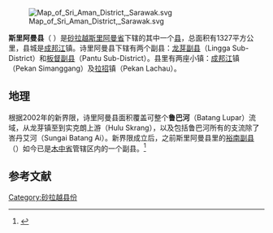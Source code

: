 {{noteTA|G1=melayu}}
{{Infobox Settlement
|name=斯里阿曼县
|official_name=Daerah Sri Aman
|image_blank_emblem = Flag of Sarawak.svg
|blank_emblem_type = 砂拉越县
|image_map = 
|mapsize=225px
|subdivision_type1=州属
|subdivision_name1=[[砂拉越|砂拉越]]
|subdivision_type2=省
|subdivision_name2=[[斯里阿曼省|斯里阿曼省]]
|area_total_km2 = 1327
|population_total = 
|population_density_km2 = auto
|population_as_of = 
|blank2_name = 
|blank2_info = 
|seat_type =县城
|seat = [[成邦江|成邦江]]镇
|parts_type = 地方政府
|parts = [[斯里阿曼县议会|斯里阿曼县议会]] ''Sri Aman District Council (MDSA)''
|website=[http://www.sriamando.sarawak.gov.my/page.php?id=49&menu_id=7&sub_id=83 斯里阿曼县公署]{{ms}}
}}
[[File:Map_of_Sri_Aman_District,_Sarawak.svg|thumb]]

'''斯里阿曼县'''（''{{lang-en|Sri Aman District}} {{lang-ms|Daerah Sri Aman}}''）是[[砂拉越|砂拉越]][[斯里阿曼省|斯里阿曼省]]下辖的其中一个[[县|县]]，总面积有1327平方公里，县城是[[成邦江|成邦江]]镇。诗里阿曼县下辖有两个副县：[[龙芽副县|龙芽副县]]（Lingga Sub-District）和[[板督副县|板督副县]]（Pantu Sub-District）。县里有两座小镇：[[成邦江|成邦江]]镇（Pekan Simanggang）及[[拉招|拉招]]镇（Pekan Lachau）。

== 地理 ==
根据2002年的新界限，诗里阿曼县面积覆盖可整个'''鲁巴河'''（Batang Lupar）流域，从龙芽镇至到实克朗上游（Hulu Skrang），以及包括鲁巴河所有的支流除了峇丹艾河（Sungai Batang Ai）。新界限成立后，之前斯里阿曼县里的[[裕南副县|裕南副县]]（''{{lang-ms|Daerah Kecil Maludam}}''）如今已是[[木中省|木中省]]管辖区内的一个副县。<ref>{{cite web| title =斯里阿曼县公署官方网站| date =2011-11-30| url =http://www.sriamando.sarawak.gov.my/page.php?id=49&menu_id=7&sub_id=83| accessdate =2011年12月17日}}{{dead link|date=2018年4月 |bot=InternetArchiveBot |fix-attempted=yes }}{{ms}}</ref>

== 参考文献 ==
{{Portal box|马来西亚}}
{{reflist}}

{{砂拉越}}
{{马来西亚县份}}

[[Category:砂拉越县份|Category:砂拉越县份]]